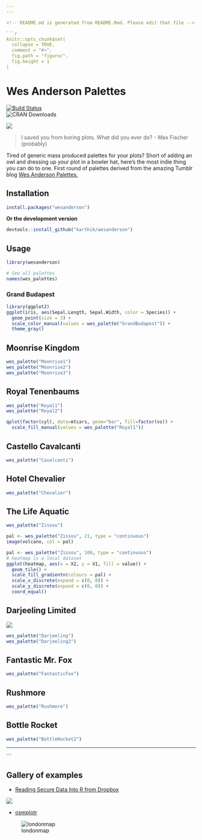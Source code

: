 ```yaml
---
---

<!-- README.md is generated from README.Rmd. Please edit that file -->

```r
knitr::opts_chunk$set(
  collapse = TRUE,
  comment = "#>",
  fig.path = "figure/",
  fig.height = 1
)
```

# Wes Anderson Palettes

[![Build Status](https://travis-ci.org/karthik/wesanderson.png)](https://travis-ci.org/karthik/wesanderson)  
![CRAN Downloads](http://cranlogs.r-pkg.org/badges/wesanderson)

![](rushmore.jpg)

> I saved you from boring plots. What did you ever do? - Max Fischer (probably)

Tired of generic mass produced palettes for your plots? Short of adding an owl and dressing up your plot in a bowler hat, here's the most indie thing you can do to one. First round of palettes derived from the amazing Tumblr blog [Wes Anderson Palettes.](http://wesandersonpalettes.tumblr.com/)

## Installation

```R
install.packages("wesanderson")
```

__Or the development version__

```R
devtools::install_github("karthik/wesanderson")
```

## Usage

```r
library(wesanderson)

# See all palettes
names(wes_palettes)
```

### Grand Budapest

```r
library(ggplot2)
ggplot(iris, aes(Sepal.Length, Sepal.Width, color = Species)) + 
  geom_point(size = 3) + 
  scale_color_manual(values = wes_palette("GrandBudapest")) + 
  theme_gray()
```

## Moonrise Kingdom

```r
wes_palette("Moonrise1")
wes_palette("Moonrise2")
wes_palette("Moonrise3")
```

## Royal Tenenbaums

```r
wes_palette("Royal1")
wes_palette("Royal2")
```

```r
qplot(factor(cyl), data=mtcars, geom="bar", fill=factor(vs)) + 
  scale_fill_manual(values = wes_palette("Royal1"))
```

## Castello Cavalcanti

```r
wes_palette("Cavalcanti")
```

## Hotel Chevalier

```r
wes_palette("Chevalier")
```

## The Life Aquatic

```r
wes_palette("Zissou")
```

```r
pal <- wes_palette("Zissou", 21, type = "continuous")
image(volcano, col = pal)
```

```r
pal <- wes_palette("Zissou", 100, type = "continuous")
# heatmap is a local dataset
ggplot(heatmap, aes(x = X2, y = X1, fill = value)) +
  geom_tile() + 
  scale_fill_gradientn(colours = pal) + 
  scale_x_discrete(expand = c(0, 0)) +
  scale_y_discrete(expand = c(0, 0)) + 
  coord_equal() 
```

## Darjeeling Limited

![](http://i.imgur.com/Z2nJvOG.jpg)

```r
wes_palette("Darjeeling")
wes_palette("Darjeeling2")
```

## Fantastic Mr. Fox

```r
wes_palette("FantasticFox")
```

## Rushmore

```r
wes_palette("Rushmore")
```

## Bottle Rocket

```r
wes_palette("BottleRocket2")
```

---
```


## Gallery of examples

* [Reading Secure Data Into R from Dropbox](http://aaronbaggett.com/notes/2014/03/28/reading-secure-data-into-r-from-dropbox/)

![](http://i.imgur.com/rKqbzQB.png)

* [osmplotr](https://github.com/mpadge/osmplotr)

![londonmap](https://raw.githubusercontent.com/mpadge/osmplotr/master/figure/map6.png)
